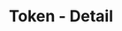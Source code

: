 ---
title: 'Token - Detail'
openapi: '/en/api-reference/openapi-en.json GET /v1/token/{chain}/{tokenAddress}'
---